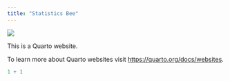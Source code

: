 ```yaml
---
title: "Statistics Bee"
---
```


![](Images/main.png)

This is a Quarto website.

To learn more about Quarto websites visit <https://quarto.org/docs/websites>.

```r
1 + 1
```
